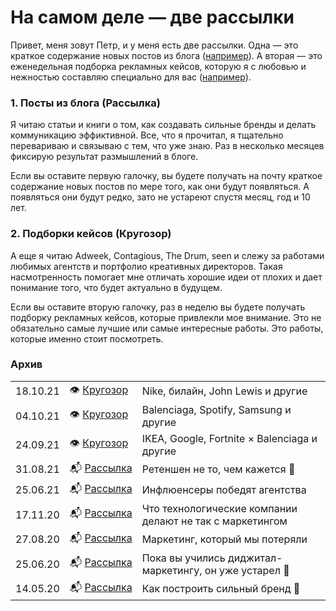 

<SEO title="Рассылка"/>

<h1 style={{ marginTop: rhythm(1) }}>На самом деле — две рассылки</h1>

Привет, меня зовут Петр, и у меня есть две рассылки. Одна — это краткое содержание новых постов из блога (<a href="https://mailchi.mp/76c0c6a15f5c/tech-companies-do-bad-in-marketing" target="_blank">например</a>). А вторая — это еженедельная подборка рекламных кейсов, которую я с любовью и нежностью составляю специально для вас (<a href="https://mailchi.mp/f8ba789eff88/krugozor-two" target="_blank">например</a>).

<Subscription2 />

### 1. Посты из блога (Рассылка)
Я читаю статьи и книги о том, как создавать сильные бренды и делать коммуникацию эффиктивной. Все, что я прочитал, я тщательно перевариваю и связываю с тем, что уже знаю. Раз в несколько месяцев фиксирую результат размышлений в блоге.

Если вы оставите первую галочку, вы будете получать на почту краткое содержание новых постов по мере того, как они будут появляться. А появляться они будут редко, зато не устареют спустя месяц, год и 10 лет.

### 2. Подборки кейсов (Кругозор)
А еще я читаю Adweek, Contagious, The Drum, seen и слежу за работами любимых агентств и портфолио креативных директоров. Такая насмотренность помогает мне отличать хорошие идеи от плохих и дает понимание того, что будет актуально в будущем.

Если вы оставите вторую галочку, раз в неделю вы будете получать подборку рекламных кейсов, которые привлекли мое внимание. Это не обязательно самые лучшие или самые интересные работы. Это работы, которые именно стоит посмотреть.

<Subscription3 />

### Архив
|     |     |     |
| --- | --- | --- | 
| 18.10.21 | 👁 [Кругозор](https://mailchi.mp/3da023da7b82/krugozor-four) | 	Nike, билайн, John Lewis и другие |
| 04.10.21 | 👁 [Кругозор](https://mailchi.mp/f8ba789eff88/krugozor-two) | Balenciaga, Spotify, Samsung и другие |
| 24.09.21 | 👁 [Кругозор](https://mailchi.mp/24d93b5e0567/krugozor-one) | IKEA, Google, Fortnite × Balenciaga и другие |
| 31.08.21 | 📬 [Рассылка](https://mailchi.mp/883b001ab919/retention-is-not-what-it-seems) | Ретеншен не то, чем кажется 🙈 |
| 25.06.21 | 📬 [Рассылка](https://mailchi.mp/7b17782aabce/influencers-are-coming) | Инфлюенсеры победят агентства|
| 17.11.20 | 📬 [Рассылка](https://mailchi.mp/76c0c6a15f5c/tech-companies-do-bad-in-marketing) | Что технологические компании делают не так с маркетингом|
| 27.08.20 | 📬 [Рассылка](https://mailchi.mp/74aa8dd62f22/marketing-that-we-lost) | Маркетинг, который мы потеряли|
| 25.06.20 | 📬 [Рассылка](https://mailchi.mp/144dd9c99f49/digital-is-old-news) | Пока вы учились диджитал-маркетингу, он уже устарел 🤷|
| 14.05.20 | 📬 [Рассылка](https://mailchi.mp/5895b9bdafe3/building-brands-part-2) | Как построить сильный бренд 🙌